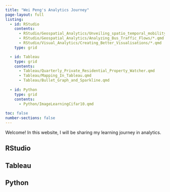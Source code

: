 ---
title: "Wei Peng's Analytics Journey"
page-layout: full
listing:
  - id: RStudio
    contents:
      - RStudio/Geospatial_Analytics/Unveiling_spatio_temporal_mobility_patterns/*.qmd
      - RStudio/Geospatial_Analytics/Analyzing_Bus_Traffic_Flows/*.qmd
      - RStudio/Visual_Analytics/Creating_Better_Visualisations/*.qmd
    type: grid

  - id: Tableau
    type: grid
    contents: 
      - Tableau/Quarterly_Private_Residential_Property_Watcher.qmd
      - Tableau/Mapping_In_Tableau.qmd
      - Tableau/Bullet_Graph_and_Sparkline.qmd
      
  - id: Python
    type: grid
    contents: 
      - Python/ImageLearningCifar10.qmd
      
toc: false
number-sections: false
---

Welcome! In this website, I will be sharing my learning journey in analytics.

## RStudio

::: {#RStudio}
:::

## Tableau

::: {#Tableau}
:::

## Python

::: {#Python}
:::
